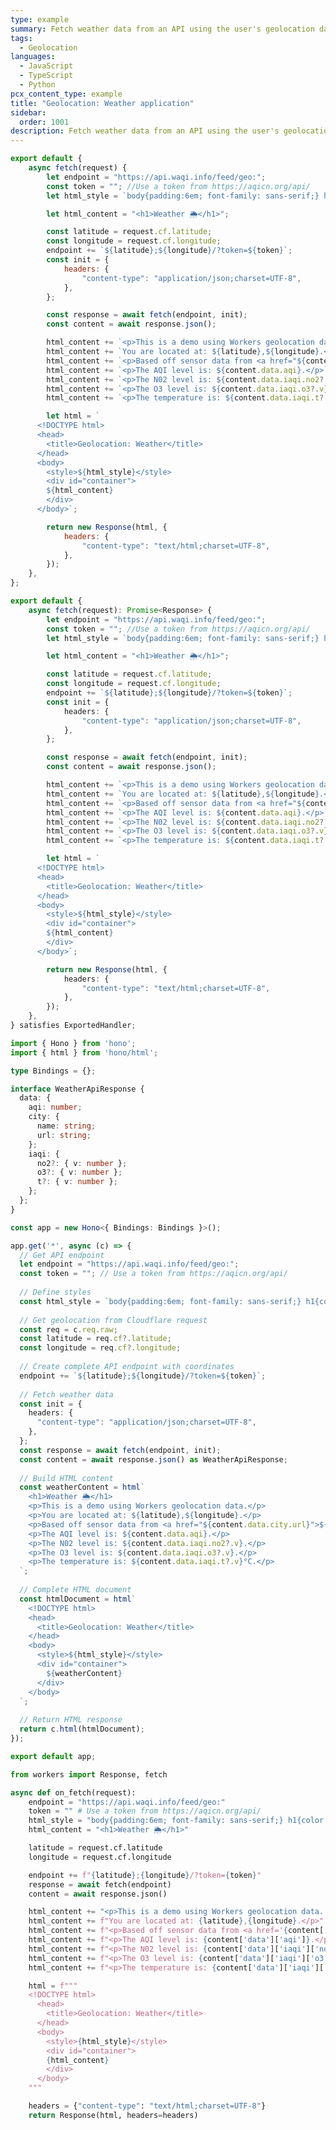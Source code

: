 ```yaml
---
type: example
summary: Fetch weather data from an API using the user's geolocation data.
tags:
  - Geolocation
languages:
  - JavaScript
  - TypeScript
  - Python
pcx_content_type: example
title: "Geolocation: Weather application"
sidebar:
  order: 1001
description: Fetch weather data from an API using the user's geolocation data.
---
```



<Tabs syncKey="workersExamples"> <TabItem label="JavaScript" icon="seti:javascript">

```js
export default {
	async fetch(request) {
		let endpoint = "https://api.waqi.info/feed/geo:";
		const token = ""; //Use a token from https://aqicn.org/api/
		let html_style = `body{padding:6em; font-family: sans-serif;} h1{color:#f6821f}`;

		let html_content = "<h1>Weather 🌦</h1>";

		const latitude = request.cf.latitude;
		const longitude = request.cf.longitude;
		endpoint += `${latitude};${longitude}/?token=${token}`;
		const init = {
			headers: {
				"content-type": "application/json;charset=UTF-8",
			},
		};

		const response = await fetch(endpoint, init);
		const content = await response.json();

		html_content += `<p>This is a demo using Workers geolocation data. </p>`;
		html_content += `You are located at: ${latitude},${longitude}.</p>`;
		html_content += `<p>Based off sensor data from <a href="${content.data.city.url}">${content.data.city.name}</a>:</p>`;
		html_content += `<p>The AQI level is: ${content.data.aqi}.</p>`;
		html_content += `<p>The N02 level is: ${content.data.iaqi.no2?.v}.</p>`;
		html_content += `<p>The O3 level is: ${content.data.iaqi.o3?.v}.</p>`;
		html_content += `<p>The temperature is: ${content.data.iaqi.t?.v}°C.</p>`;

		let html = `
      <!DOCTYPE html>
      <head>
        <title>Geolocation: Weather</title>
      </head>
      <body>
        <style>${html_style}</style>
        <div id="container">
        ${html_content}
        </div>
      </body>`;

		return new Response(html, {
			headers: {
				"content-type": "text/html;charset=UTF-8",
			},
		});
	},
};
```

</TabItem> <TabItem label="TypeScript" icon="seti:typescript">

```ts
export default {
	async fetch(request): Promise<Response> {
		let endpoint = "https://api.waqi.info/feed/geo:";
		const token = ""; //Use a token from https://aqicn.org/api/
		let html_style = `body{padding:6em; font-family: sans-serif;} h1{color:#f6821f}`;

		let html_content = "<h1>Weather 🌦</h1>";

		const latitude = request.cf.latitude;
		const longitude = request.cf.longitude;
		endpoint += `${latitude};${longitude}/?token=${token}`;
		const init = {
			headers: {
				"content-type": "application/json;charset=UTF-8",
			},
		};

		const response = await fetch(endpoint, init);
		const content = await response.json();

		html_content += `<p>This is a demo using Workers geolocation data. </p>`;
		html_content += `You are located at: ${latitude},${longitude}.</p>`;
		html_content += `<p>Based off sensor data from <a href="${content.data.city.url}">${content.data.city.name}</a>:</p>`;
		html_content += `<p>The AQI level is: ${content.data.aqi}.</p>`;
		html_content += `<p>The N02 level is: ${content.data.iaqi.no2?.v}.</p>`;
		html_content += `<p>The O3 level is: ${content.data.iaqi.o3?.v}.</p>`;
		html_content += `<p>The temperature is: ${content.data.iaqi.t?.v}°C.</p>`;

		let html = `
      <!DOCTYPE html>
      <head>
        <title>Geolocation: Weather</title>
      </head>
      <body>
        <style>${html_style}</style>
        <div id="container">
        ${html_content}
        </div>
      </body>`;

		return new Response(html, {
			headers: {
				"content-type": "text/html;charset=UTF-8",
			},
		});
	},
} satisfies ExportedHandler;
```

</TabItem> <TabItem label="Hono" icon="seti:typescript">

```ts
import { Hono } from 'hono';
import { html } from 'hono/html';

type Bindings = {};

interface WeatherApiResponse {
  data: {
    aqi: number;
    city: {
      name: string;
      url: string;
    };
    iaqi: {
      no2?: { v: number };
      o3?: { v: number };
      t?: { v: number };
    };
  };
}

const app = new Hono<{ Bindings: Bindings }>();

app.get('*', async (c) => {
  // Get API endpoint
  let endpoint = "https://api.waqi.info/feed/geo:";
  const token = ""; // Use a token from https://aqicn.org/api/
  
  // Define styles
  const html_style = `body{padding:6em; font-family: sans-serif;} h1{color:#f6821f}`;
  
  // Get geolocation from Cloudflare request
  const req = c.req.raw;
  const latitude = req.cf?.latitude;
  const longitude = req.cf?.longitude;
  
  // Create complete API endpoint with coordinates
  endpoint += `${latitude};${longitude}/?token=${token}`;
  
  // Fetch weather data
  const init = {
    headers: {
      "content-type": "application/json;charset=UTF-8",
    },
  };
  const response = await fetch(endpoint, init);
  const content = await response.json() as WeatherApiResponse;
  
  // Build HTML content
  const weatherContent = html`
    <h1>Weather 🌦</h1>
    <p>This is a demo using Workers geolocation data.</p>
    <p>You are located at: ${latitude},${longitude}.</p>
    <p>Based off sensor data from <a href="${content.data.city.url}">${content.data.city.name}</a>:</p>
    <p>The AQI level is: ${content.data.aqi}.</p>
    <p>The N02 level is: ${content.data.iaqi.no2?.v}.</p>
    <p>The O3 level is: ${content.data.iaqi.o3?.v}.</p>
    <p>The temperature is: ${content.data.iaqi.t?.v}°C.</p>
  `;
  
  // Complete HTML document
  const htmlDocument = html`
    <!DOCTYPE html>
    <head>
      <title>Geolocation: Weather</title>
    </head>
    <body>
      <style>${html_style}</style>
      <div id="container">
        ${weatherContent}
      </div>
    </body>
  `;
  
  // Return HTML response
  return c.html(htmlDocument);
});

export default app;
```

</TabItem> <TabItem label="Python" icon="seti:python">

```py
from workers import Response, fetch

async def on_fetch(request):
    endpoint = "https://api.waqi.info/feed/geo:"
    token = "" # Use a token from https://aqicn.org/api/
    html_style = "body{padding:6em; font-family: sans-serif;} h1{color:#f6821f}"
    html_content = "<h1>Weather 🌦</h1>"

    latitude = request.cf.latitude
    longitude = request.cf.longitude

    endpoint += f"{latitude};{longitude}/?token={token}"
    response = await fetch(endpoint)
    content = await response.json()

    html_content += "<p>This is a demo using Workers geolocation data. </p>"
    html_content += f"You are located at: {latitude},{longitude}.</p>"
    html_content += f"<p>Based off sensor data from <a href='{content['data']['city']['url']}'>{content['data']['city']['name']}</a>:</p>"
    html_content += f"<p>The AQI level is: {content['data']['aqi']}.</p>"
    html_content += f"<p>The N02 level is: {content['data']['iaqi']['no2']['v']}.</p>"
    html_content += f"<p>The O3 level is: {content['data']['iaqi']['o3']['v']}.</p>"
    html_content += f"<p>The temperature is: {content['data']['iaqi']['t']['v']}°C.</p>"

    html = f"""
    <!DOCTYPE html>
      <head>
        <title>Geolocation: Weather</title>
      </head>
      <body>
        <style>{html_style}</style>
        <div id="container">
        {html_content}
        </div>
      </body>
    """

    headers = {"content-type": "text/html;charset=UTF-8"}
    return Response(html, headers=headers)
```

</TabItem> </Tabs>
